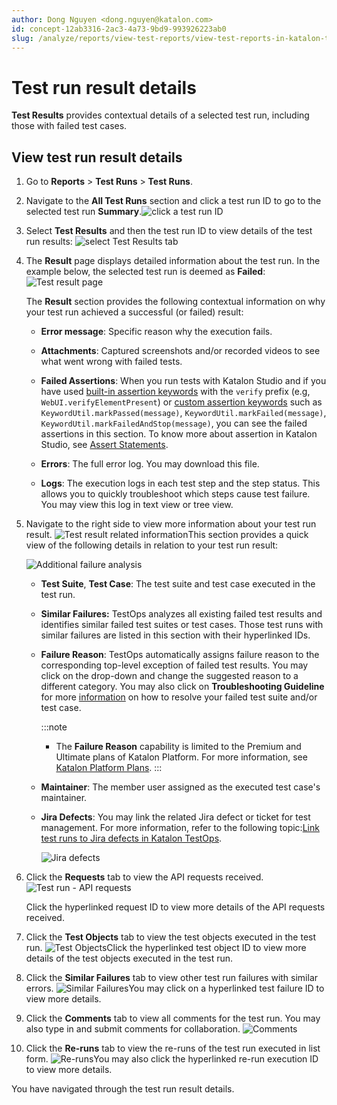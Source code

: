 ```yaml
---
author: Dong Nguyen <dong.nguyen@katalon.com>
id: concept-12ab3316-2ac3-4a73-9bd9-993926223ab0
slug: /analyze/reports/view-test-reports/view-test-reports-in-katalon-testops/view-test-run-results/view-test-results-and-execution-logs-in-katalon-testops/test-run-result-details
---
```


# Test run result details

**Test Results** provides contextual details of a selected test run, including those with failed test cases.

## View test run result details

1.  Go to **Reports** &gt; **Test Runs** &gt; **Test Runs**.

2.  Navigate to the **All Test Runs** section and click a test run ID to go to the selected test run **Summary**.<img src="/doc_images/Documents/Analyze/Reports/View_Test_Reports/View_reports_in_TestOps/View_test_run_results/View_test_run_results_and_execution_logs/Test_run_summary/Image/TO-Reports-select_a_test_run_ID.png" alt="click a test run ID" />

3.  Select **Test Results** and then the test run ID to view details of the test run results: <img src="/doc_images/Documents/Analyze/Reports/View_Test_Reports/View_reports_in_TestOps/View_test_run_results/View_test_run_results_and_execution_logs/Test_run_detail/Image/TO-Reports-select_tab_Test_Results_.png" alt="select Test Results tab" />

4.  The **Result** page displays detailed information about the test run. In the example below, the selected test run is deemed as **Failed**: <img src="/doc_images/Documents/Analyze/Reports/View_Test_Reports/View_reports_in_TestOps/View_test_run_results/View_test_run_results_and_execution_logs/Test_run_detail/Image/TO-Reports_Failed_Test_Result.png" alt="Test result page" />

    The **Result** section provides the following contextual information on why your test run achieved a successful \(or failed\) result:

    -   **Error message**: Specific reason why the execution fails.

    -   **Attachments**: Captured screenshots and/or recorded videos to see what went wrong with failed tests.

    -   **Failed Assertions**: When you run tests with Katalon Studio and if you have used [built-in assertion keywords](/create-tests/create-test-cases/generate-test-steps-in-katalon-studio-script-view#) with the <code>verify</code> prefix \(e.g, <code>WebUI.verifyElementPresent</code>\) or [custom assertion keywords](/create-tests/keywords/custom-keywords/introduction-to-custom-keywords-in-katalon-studio) such as <code>KeywordUtil.markPassed(message)</code>, <code>KeywordUtil.markFailed(message)</code>, <code>KeywordUtil.markFailedAndStop(message)</code>, you can see the failed assertions in this section. To know more about assertion in Katalon Studio, see [Assert Statements](/create-tests/create-test-cases/statements/assert-statements).

    -   **Errors**: The full error log. You may download this file.

    -   **Logs**: The execution logs in each test step and the step status. This allows you to quickly troubleshoot which steps cause test failure. You may view this log in text view or tree view.

5.  Navigate to the right side to view more information about your test run result. <img src="/doc_images/Documents/Analyze/Reports/View_Test_Reports/View_reports_in_TestOps/View_test_run_results/View_test_run_results_and_execution_logs/Test_run_detail/Image/TO-Reports_Failed_Test_Result_related_info.png" alt="Test result related information" />This section provides a quick view of the following details in relation to your test run result:

    <img src="/doc_images/Documents/Analyze/Reports/View_Test_Reports/View_reports_in_TestOps/View_test_run_results/View_test_run_results_and_execution_logs/Image/TO-Reports-Further_failure_reason_analysis.png" alt="Additional failure analysis" />

    -   **Test Suite**, **Test Case**: The test suite and test case executed in the test run.

    -   **Similar Failures:** TestOps analyzes all existing failed test results and identifies similar failed test suites or test cases. Those test runs with similar failures are listed in this section with their hyperlinked IDs.

    -   **Failure Reason**: TestOps automatically assigns failure reason to the corresponding top-level exception of failed test results. You may click on the drop-down and change the suggested reason to a different category. You may also click on **Troubleshooting Guideline** for more [information](/maintain/suggested-solutions-for-keyword-errors) on how to resolve your failed test suite and/or test case.

        
        :::note

        -   The **Failure Reason** capability is limited to the Premium and Ultimate plans of Katalon Platform. For more information, see [Katalon Platform Plans](/administer/katalon-platform-packages/katalon-platform-plans).
        :::

    -   **Maintainer**: The member user assigned as the executed test case's maintainer.

    -   **Jira Defects**: You may link the related Jira defect or ticket for test management. For more information, refer to the following topic:[Link test runs to Jira defects in Katalon TestOps](/analyze/integration-for-test-analyzing/jira-integration/link-test-runs-to-jira-defects-in-katalon-testops).

        <img src="/doc_images/Documents/Analyze/Reports/View_Test_Reports/View_reports_in_TestOps/View_test_run_results/View_test_run_results_and_execution_logs/Image/TO-Reports-Failure_Result-Jira_Defects.png" alt="Jira defects" />

6.  Click the **Requests** tab to view the API requests received. <img src="/doc_images/Documents/Analyze/Reports/View_Test_Reports/View_reports_in_TestOps/View_test_run_results/View_test_run_results_and_execution_logs/Test_run_detail/Image/TO-Reports-Test_Runs-Requests.png" alt="Test run - API requests" />

    Click the hyperlinked request ID to view more details of the API requests received.

7.  Click the **Test Objects** tab to view the test objects executed in the test run. <img src="/doc_images/Documents/Analyze/Reports/View_Test_Reports/View_reports_in_TestOps/View_test_run_results/View_test_run_results_and_execution_logs/Test_run_detail/Image/TO-Reports-Test_Runs-Test_Objects.png" alt="Test Objects" />Click the hyperlinked test object ID to view more details of the test objects executed in the test run.

8.  Click the **Similar Failures** tab to view other test run failures with similar errors. <img src="/doc_images/Documents/Analyze/Reports/View_Test_Reports/View_reports_in_TestOps/View_test_run_results/View_test_run_results_and_execution_logs/Test_run_detail/Image/TO-Reports-Test_Runs-Similar_Failures.png" alt="Similar Failures" />You may click on a hyperlinked test failure ID to view more details.

9.  Click the **Comments** tab to view all comments for the test run. You may also type in and submit comments for collaboration. <img src="/doc_images/Documents/Analyze/Reports/View_Test_Reports/View_reports_in_TestOps/View_test_run_results/View_test_run_results_and_execution_logs/Test_run_detail/Image/TO-Reports-Test_Runs-Comments.png" alt="Comments" />

10. Click the **Re-runs** tab to view the re-runs of the test run executed in list form. <img src="/doc_images/Documents/Analyze/Reports/View_Test_Reports/View_reports_in_TestOps/View_test_run_results/View_test_run_results_and_execution_logs/Test_run_detail/Image/TO-Reports-Test_Runs-Reruns.png" alt="Re-runs" />You may also click the hyperlinked re-run execution ID to view more details.


You have navigated through the test run result details.